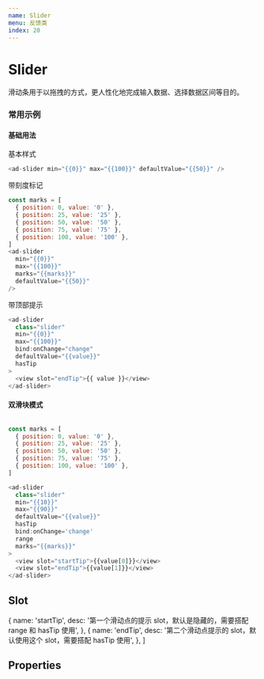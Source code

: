 ```yaml
---
name: Slider
menu: 反馈类
index: 20
---
```



# Slider

滑动条用于以拖拽的方式，更人性化地完成输入数据、选择数据区间等目的。

### 常用示例

#### 基础用法

基本样式

```javascript
<ad-slider min="{{0}}" max="{{100}}" defaultValue="{{50}}" />
```

带刻度标记

```javascript
const marks = [
  { position: 0, value: '0' },
  { position: 25, value: '25' },
  { position: 50, value: '50' },
  { position: 75, value: '75' },
  { position: 100, value: '100' },
]
<ad-slider
  min="{{0}}"
  max="{{100}}"
  marks="{{marks}}"
  defaultValue="{{50}}"
/>
```

带顶部提示

```javascript
<ad-slider
  class="slider"
  min="{{0}}"
  max="{{100}}"
  bind:onChange="change"
  defaultValue="{{value}}"
  hasTip
>
  <view slot="endTip">{{ value }}</view>
</ad-slider>
```

#### 双滑块模式

```javascript

const marks = [
  { position: 0, value: '0' },
  { position: 25, value: '25' },
  { position: 50, value: '50' },
  { position: 75, value: '75' },
  { position: 100, value: '100' },
]

<ad-slider
  class="slider"
  min="{{10}}"
  max="{{90}}"
  defaultValue="{{value}}"
  hasTip
  bind:onChange='change'
  range
  marks="{{marks}}"
>
  <view slot="startTip">{{value[0]}}</view>
  <view slot="endTip">{{value[1]}}</view>
</ad-slider>

```

## Slot

  {
    name: 'startTip',
    desc:
      '第一个滑动点的提示 slot，默认是隐藏的，需要搭配 range 和 hasTip 使用',
  },
  {
    name: 'endTip',
    desc: '第二个滑动点提示的 slot，默认使用这个 slot，需要搭配 hasTip 使用',
  },
]

<Table
  columnsResizable
  dataSource={slots}
  columns={[
    {
      dataIndex: 'name',
      title: 'name',
    },
    {
      dataIndex: 'desc',
      title: '描述',
    },
  ]}
/>

<!-- ## Events

  {
    name: 'onChange',
    desc: '滑块滑动时触发',
    value: '{value: number | [number, number]}',
  },
]

<Table
  columnsResizable
  dataSource={events}
  columns={[
    {
      dataIndex: 'name',
      title: 'name',
    },
    {
      dataIndex: 'desc',
      title: '描述',
    },
    {
      dataIndex: 'value',
      title: '返回值',
    },
  ]}
/> -->

## Properties

